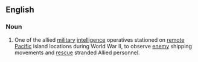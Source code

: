 ==English==
{{wikipedia|coastwatchers}}

===Noun===
{{en-noun}}
# {{lb|en|historical}} One of the allied [[military]] [[intelligence]] operatives stationed on [[remote]] [[Pacific]] island locations during World War II, to observe [[enemy]] shipping movements and [[rescue]] stranded Allied personnel.
